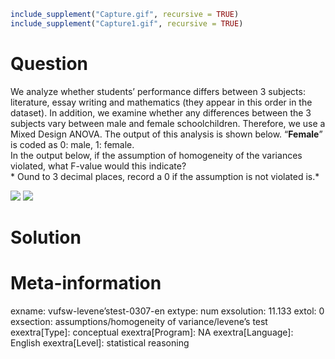 ```r
include_supplement("Capture.gif", recursive = TRUE)
include_supplement("Capture1.gif", recursive = TRUE)
```

Question
========
We analyze whether students' performance differs between 3 subjects: literature, essay writing and mathematics (they appear in this order in the dataset). In addition, we examine whether any differences between the 3 subjects vary between male and female schoolchildren. Therefore, we use a Mixed Design ANOVA. The output of this analysis is shown below. "**Female**" is coded as 0: male, 1: female.  
In the output below, if the assumption of homogeneity of the variances violated, what F-value would this indicate?  
* Ound to 3 decimal places, record a 0 if the assumption is not violated is.*  
  
![](Capture.gif)
![](Capture1.gif)


Solution
========

Meta-information
================
exname: vufsw-levene'stest-0307-en
extype: num
exsolution: 11.133
extol: 0
exsection: assumptions/homogeneity of variance/levene's test
exextra[Type]: conceptual
exextra[Program]: NA
exextra[Language]: English
exextra[Level]: statistical reasoning

